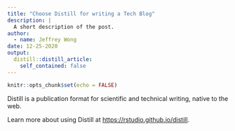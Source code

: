 ```yaml
---
title: "Choose Distill for writing a Tech Blog"
description: |
  A short description of the post.
author:
  - name: Jeffrey Wong
date: 12-25-2020
output:
  distill::distill_article:
    self_contained: false
---
```



```r
knitr::opts_chunk$set(echo = FALSE)
```

Distill is a publication format for scientific and technical writing, native to the web.

Learn more about using Distill at <https://rstudio.github.io/distill>.


